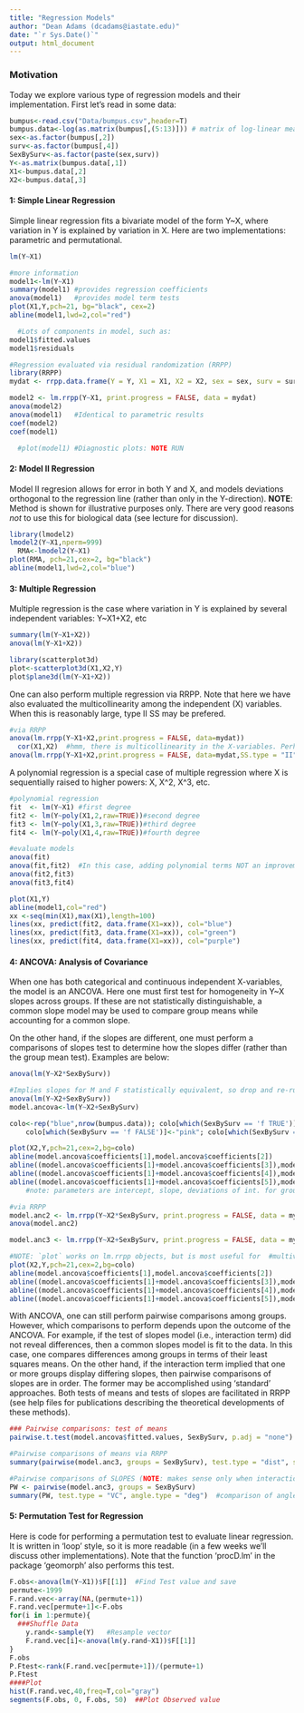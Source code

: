---
title: "Regression Models"
author: "Dean Adams (dcadams@iastate.edu)"
date: "`r Sys.Date()`"
output: html_document
---

### **Motivation**
Today we explore various type of regression models and their implementation. First let's read in some data:

```{r eval=TRUE}
bumpus<-read.csv("Data/bumpus.csv",header=T)
bumpus.data<-log(as.matrix(bumpus[,(5:13)])) # matrix of log-linear measurements
sex<-as.factor(bumpus[,2])
surv<-as.factor(bumpus[,4])
SexBySurv<-as.factor(paste(sex,surv))
Y<-as.matrix(bumpus.data[,1])
X1<-bumpus.data[,2]
X2<-bumpus.data[,3]
```

#### **1: Simple Linear Regression**
Simple linear regression fits a bivariate model of the form Y~X, where variation in Y is explained by variation in X. Here are two implementations: parametric and permutational.

```{r eval=TRUE}
lm(Y~X1)

#more information
model1<-lm(Y~X1)
summary(model1)	#provides regression coefficients	
anova(model1)	#provides model term tests
plot(X1,Y,pch=21, bg="black", cex=2)
abline(model1,lwd=2,col="red")

  #Lots of components in model, such as:
model1$fitted.values
model1$residuals

#Regression evaluated via residual randomization (RRPP)
library(RRPP)
mydat <- rrpp.data.frame(Y = Y, X1 = X1, X2 = X2, sex = sex, surv = surv, SexBySurv = SexBySurv)

model2 <- lm.rrpp(Y~X1, print.progress = FALSE, data = mydat)
anova(model2)
anova(model1)	#Identical to parametric results 
coef(model2)
coef(model1)

  #plot(model1) #Diagnostic plots: NOTE RUN
```

#### **2: Model II Regression**
Model II regresion allows for error in both Y and X, and models deviations orthogonal to the regression line (rather than only in the Y-direction). **NOTE**: Method is shown for illustrative purposes only.  There are very good reasons *not* to use this for biological data (see lecture for discussion).

```{r eval=TRUE}
library(lmodel2)
lmodel2(Y~X1,nperm=999)
  RMA<-lmodel2(Y~X1)
plot(RMA, pch=21,cex=2, bg="black")
abline(model1,lwd=2,col="blue")
```

#### **3: Multiple Regression**
Multiple regression is the case where variation in Y is explained by several independent variables: Y~X1+X2, etc

```{r eval=TRUE}
summary(lm(Y~X1+X2))
anova(lm(Y~X1+X2))

library(scatterplot3d)
plot<-scatterplot3d(X1,X2,Y)
plot$plane3d(lm(Y~X1+X2))
```

One can also perform multiple regression via RRPP.  Note that here we have also evaluated the multicollinearity among the independent (X) variables. When this is reasonably large, type II SS may be prefered. 

```{r eval=TRUE}
#via RRPP
anova(lm.rrpp(Y~X1+X2,print.progress = FALSE, data=mydat))
  cor(X1,X2)  #hmm, there is multicollinearity in the X-variables. Perhaps use type II SS.
anova(lm.rrpp(Y~X1+X2,print.progress = FALSE, data=mydat,SS.type = "II"))
```

A polynomial regression is a special case of multiple regression where X is sequentially raised to higher powers: X, X^2, X^3, etc.

```{r eval=TRUE}
#polynomial regression
fit  <- lm(Y~X1) #first degree
fit2 <- lm(Y~poly(X1,2,raw=TRUE))#second degree
fit3 <- lm(Y~poly(X1,3,raw=TRUE))#third degree
fit4 <- lm(Y~poly(X1,4,raw=TRUE))#fourth degree

#evaluate models
anova(fit)
anova(fit,fit2)  #In this case, adding polynomial terms NOT an improvement
anova(fit2,fit3)
anova(fit3,fit4)

plot(X1,Y)
abline(model1,col="red")
xx <-seq(min(X1),max(X1),length=100)
lines(xx, predict(fit2, data.frame(X1=xx)), col="blue")
lines(xx, predict(fit3, data.frame(X1=xx)), col="green")
lines(xx, predict(fit4, data.frame(X1=xx)), col="purple")
```

#### **4: ANCOVA: Analysis of Covariance**
When one has both categorical and continuous independent X-variables, the model is an ANCOVA.  Here one must first test for homogeneity in Y~X slopes across groups. If these are not statistically distinguishable, a common slope model may be used to compare group means while accounting for a common slope.

On the other hand, if the slopes are different, one must perform a comparisons of slopes test to determine how the slopes differ (rather than the group mean test). Examples are below:  

```{r eval=TRUE}
anova(lm(Y~X2*SexBySurv))

#Implies slopes for M and F statistically equivalent, so drop and re-run
anova(lm(Y~X2+SexBySurv))
model.ancova<-lm(Y~X2+SexBySurv)

colo<-rep("blue",nrow(bumpus.data)); colo[which(SexBySurv == 'f TRUE')]<-"red";
	colo[which(SexBySurv == 'f FALSE')]<-"pink"; colo[which(SexBySurv == 'm FALSE')]<-"lightblue";

plot(X2,Y,pch=21,cex=2,bg=colo)
abline(model.ancova$coefficients[1],model.ancova$coefficients[2])
abline((model.ancova$coefficients[1]+model.ancova$coefficients[3]),model.ancova$coefficients[2])
abline((model.ancova$coefficients[1]+model.ancova$coefficients[4]),model.ancova$coefficients[2])
abline((model.ancova$coefficients[1]+model.ancova$coefficients[5]),model.ancova$coefficients[2])
	#note: parameters are intercept, slope, deviations of int. for groups

#via RRPP
model.anc2 <- lm.rrpp(Y~X2*SexBySurv, print.progress = FALSE, data = mydat)
anova(model.anc2)

model.anc3 <- lm.rrpp(Y~X2+SexBySurv, print.progress = FALSE, data = mydat)

#NOTE: `plot` works on lm.rrpp objects, but is most useful for  #multivariate data
plot(X2,Y,pch=21,cex=2,bg=colo)
abline(model.ancova$coefficients[1],model.ancova$coefficients[2])
abline((model.ancova$coefficients[1]+model.ancova$coefficients[3]),model.ancova$coefficients[2])
abline((model.ancova$coefficients[1]+model.ancova$coefficients[4]),model.ancova$coefficients[2])
abline((model.ancova$coefficients[1]+model.ancova$coefficients[5]),model.ancova$coefficients[2])
```

With ANCOVA, one can still perform pairwise comparisons among groups. However, which comparisons to perform depends upon the outcome of the ANCOVA. For example, if the test of slopes model (i.e., interaction term) did not reveal differences, then a common slopes model is fit to the data. In this case, one compares differences among groups in terms of their least squares means. On the other hand, if the interaction term implied that one or more groups display differing slopes, then pairwise comparisons of slopes are in order.  The former may be accomplished using 'standard' approaches. Both tests of means and tests of slopes are facilitated in RRPP (see help files for publications describing the theoretical developments of these methods).

```{r eval=TRUE}
### Pairwise comparisons: test of means
pairwise.t.test(model.ancova$fitted.values, SexBySurv, p.adj = "none")  #standard approach

#Pairwise comparisons of means via RRPP
summary(pairwise(model.anc3, groups = SexBySurv), test.type = "dist", stat.table = FALSE) 

#Pairwise comparisons of SLOPES (NOTE: makes sense only when interaction term significant)
PW <- pairwise(model.anc3, groups = SexBySurv)
summary(PW, test.type = "VC", angle.type = "deg")  #comparison of angles between vectors
```

#### **5: Permutation Test for Regression**
Here is code for performing a permutation test to evaluate linear regression. It is written in 'loop' style, so it is more readable (in a few weeks we'll discuss other implementations). Note that the function 'procD.lm' in the package 'geomorph' also performs this test.

```{r eval=TRUE}
F.obs<-anova(lm(Y~X1))$F[[1]]  #Find Test value and save
permute<-1999
F.rand.vec<-array(NA,(permute+1))
F.rand.vec[permute+1]<-F.obs
for(i in 1:permute){
  ###Shuffle Data
	y.rand<-sample(Y)	#Resample vector 
	F.rand.vec[i]<-anova(lm(y.rand~X1))$F[[1]]  
}  
F.obs
P.Ftest<-rank(F.rand.vec[permute+1])/(permute+1)
P.Ftest
####Plot
hist(F.rand.vec,40,freq=T,col="gray")
segments(F.obs, 0, F.obs, 50)  ##Plot Observed value
```
